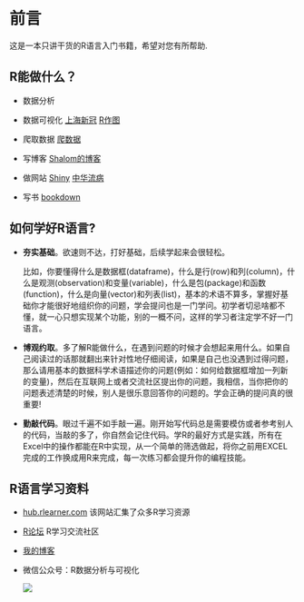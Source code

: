 # 前言 {.unnumbered}

这是一本只讲干货的R语言入门书籍，希望对您有所帮助.

## R能做什么？

-   数据分析

-   数据可视化 [上海新冠](https://rrr.is/covid) [R作图](https://chart.rlearner.com)

-   爬取数据 [爬数据](https://blog.rlearner.com/r/rvest-base.html)

-   写博客 [Shalom的博客](https://blog.rlearner.com)

-   做网站 [Shiny](https://shiny.posit.co/r/gallery/) [中华流病](https://learn-r.shinyapps.io/epi-china/)

-   写书 [bookdown](https://bookdown.org/)

## 如何学好R语言?

-   **夯实基础**。欲速则不达，打好基础，后续学起来会很轻松。

    比如，你要懂得什么是数据框(dataframe)，什么是行(row)和列(column)，什么是观测(observation)和变量(variable)，什么是包(package)和函数(function)，什么是向量(vector)和列表(list)，基本的术语不算多，掌握好基础你才能很好地组织你的问题，学会提问也是一门学问。初学者切忌啥都不懂，就一心只想实现某个功能，别的一概不问，这样的学习者注定学不好一门语言。

-   **博观约取**。多了解R能做什么，在遇到问题的时候才会想起来用什么。如果自己阅读过的话那就翻出来针对性地仔细阅读，如果是自己也没遇到过得问题，那么请用基本的数据科学术语描述你的问题(例如：如何给数据框增加一列新的变量)，然后在互联网上或者交流社区提出你的问题，我相信，当你把你的问题表述清楚的时候，别人是很乐意回答你的问题的。学会正确的提问真的很重要!

-   **勤敲代码**。眼过千遍不如手敲一遍。刚开始写代码总是需要模仿或者参考别人的代码，当敲的多了，你自然会记住代码。学R的最好方式是实践，所有在Excel中的操作都能在R中实现，从一个简单的筛选做起，将你之前用EXCEL完成的工作换成用R来完成，每一次练习都会提升你的编程技能。

## R语言学习资料

-   [hub.rlearner.com](https://hub.rlearner.com) 该网站汇集了众多R学习资源

-   [R论坛](https://rlearner.com) R学习交流社区

-   [我的博客](https://blog.rlearner.com/r-index.html)

-   微信公众号：R数据分析与可视化

    ![](images/gzh-green.png)

